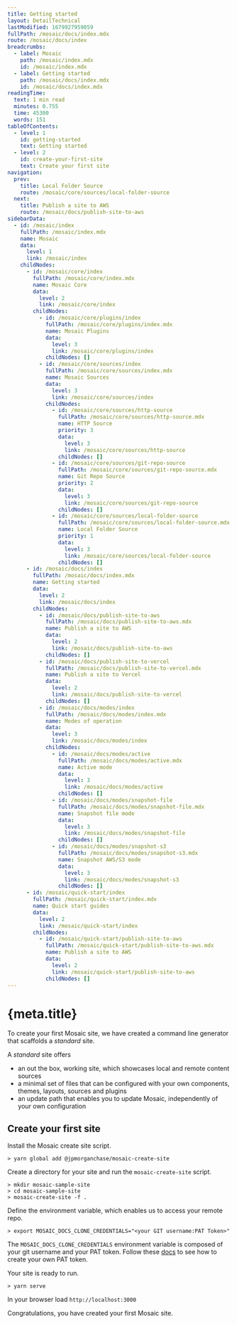 ```yaml
---
title: Getting started
layout: DetailTechnical
lastModified: 1679927959059
fullPath: /mosaic/docs/index.mdx
route: /mosaic/docs/index
breadcrumbs:
  - label: Mosaic
    path: /mosaic/index.mdx
    id: /mosaic/index.mdx
  - label: Getting started
    path: /mosaic/docs/index.mdx
    id: /mosaic/docs/index.mdx
readingTime:
  text: 1 min read
  minutes: 0.755
  time: 45300
  words: 151
tableOfContents:
  - level: 1
    id: getting-started
    text: Getting started
  - level: 2
    id: create-your-first-site
    text: Create your first site
navigation:
  prev:
    title: Local Folder Source
    route: /mosaic/core/sources/local-folder-source
  next:
    title: Publish a site to AWS
    route: /mosaic/docs/publish-site-to-aws
sidebarData:
  - id: /mosaic/index
    fullPath: /mosaic/index.mdx
    name: Mosaic
    data:
      level: 1
      link: /mosaic/index
    childNodes:
      - id: /mosaic/core/index
        fullPath: /mosaic/core/index.mdx
        name: Mosaic Core
        data:
          level: 2
          link: /mosaic/core/index
        childNodes:
          - id: /mosaic/core/plugins/index
            fullPath: /mosaic/core/plugins/index.mdx
            name: Mosaic Plugins
            data:
              level: 3
              link: /mosaic/core/plugins/index
            childNodes: []
          - id: /mosaic/core/sources/index
            fullPath: /mosaic/core/sources/index.mdx
            name: Mosaic Sources
            data:
              level: 3
              link: /mosaic/core/sources/index
            childNodes:
              - id: /mosaic/core/sources/http-source
                fullPath: /mosaic/core/sources/http-source.mdx
                name: HTTP Source
                priority: 3
                data:
                  level: 3
                  link: /mosaic/core/sources/http-source
                childNodes: []
              - id: /mosaic/core/sources/git-repo-source
                fullPath: /mosaic/core/sources/git-repo-source.mdx
                name: Git Repo Source
                priority: 2
                data:
                  level: 3
                  link: /mosaic/core/sources/git-repo-source
                childNodes: []
              - id: /mosaic/core/sources/local-folder-source
                fullPath: /mosaic/core/sources/local-folder-source.mdx
                name: Local Folder Source
                priority: 1
                data:
                  level: 3
                  link: /mosaic/core/sources/local-folder-source
                childNodes: []
      - id: /mosaic/docs/index
        fullPath: /mosaic/docs/index.mdx
        name: Getting started
        data:
          level: 2
          link: /mosaic/docs/index
        childNodes:
          - id: /mosaic/docs/publish-site-to-aws
            fullPath: /mosaic/docs/publish-site-to-aws.mdx
            name: Publish a site to AWS
            data:
              level: 2
              link: /mosaic/docs/publish-site-to-aws
            childNodes: []
          - id: /mosaic/docs/publish-site-to-vercel
            fullPath: /mosaic/docs/publish-site-to-vercel.mdx
            name: Publish a site to Vercel
            data:
              level: 2
              link: /mosaic/docs/publish-site-to-vercel
            childNodes: []
          - id: /mosaic/docs/modes/index
            fullPath: /mosaic/docs/modes/index.mdx
            name: Modes of operation
            data:
              level: 3
              link: /mosaic/docs/modes/index
            childNodes:
              - id: /mosaic/docs/modes/active
                fullPath: /mosaic/docs/modes/active.mdx
                name: Active mode
                data:
                  level: 3
                  link: /mosaic/docs/modes/active
                childNodes: []
              - id: /mosaic/docs/modes/snapshot-file
                fullPath: /mosaic/docs/modes/snapshot-file.mdx
                name: Snapshot file mode
                data:
                  level: 3
                  link: /mosaic/docs/modes/snapshot-file
                childNodes: []
              - id: /mosaic/docs/modes/snapshot-s3
                fullPath: /mosaic/docs/modes/snapshot-s3.mdx
                name: Snapshot AWS/S3 mode
                data:
                  level: 3
                  link: /mosaic/docs/modes/snapshot-s3
                childNodes: []
      - id: /mosaic/quick-start/index
        fullPath: /mosaic/quick-start/index.mdx
        name: Quick start guides
        data:
          level: 2
          link: /mosaic/quick-start/index
        childNodes:
          - id: /mosaic/quick-start/publish-site-to-aws
            fullPath: /mosaic/quick-start/publish-site-to-aws.mdx
            name: Publish a site to AWS
            data:
              level: 2
              link: /mosaic/quick-start/publish-site-to-aws
            childNodes: []
---
```


# {meta.title}

To create your first Mosaic site, we have created a command line generator that scaffolds a _standard_ site.

A _standard_ site offers

- an out the box, working site, which showcases local and remote content sources
- a minimal set of files that can be configured with your own components, themes, layouts, sources and plugins
- an update path that enables you to update Mosaic, independently of your own configuration

## Create your first site

Install the Mosaic create site script.

```
> yarn global add @jpmorganchase/mosaic-create-site
```

Create a directory for your site and run the `mosaic-create-site` script.

```
> mkdir mosaic-sample-site
> cd mosaic-sample-site
> mosaic-create-site -f .
```

Define the environment variable, which enables us to access your remote repo.

```
> export MOSAIC_DOCS_CLONE_CREDENTIALS="<your GIT username:PAT Token>"
```

The `MOSAIC_DOCS_CLONE_CREDENTIALS` environment variable is composed of your git username and your PAT token.
Follow these [docs](https://docs.github.com/en/enterprise-server@3.4/authentication/keeping-your-account-and-data-secure/creating-a-personal-access-token) to see how to create your own PAT token.

Your site is ready to run.

```
> yarn serve
```

In your browser load `http://localhost:3000`

Congratulations, you have created your first Mosaic site.
